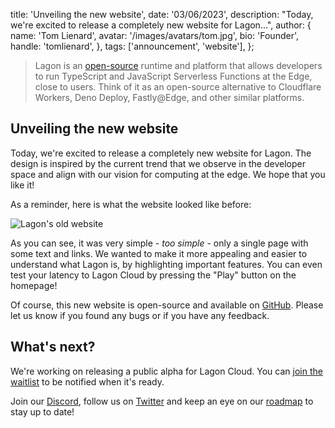   title: 'Unveiling the new website',
  date: '03/06/2023',
  description: "Today, we're excited to release a completely new website for Lagon...",
  author: {
    name: 'Tom Lienard',
    avatar: '/images/avatars/tom.jpg',
    bio: 'Founder',
    handle: 'tomlienard',
  },
  tags: ['announcement', 'website'],
};

> Lagon is an [open-source](https://github.com/lagonapp/lagon) runtime and platform that allows developers to run TypeScript and JavaScript Serverless Functions at the Edge, close to users. Think of it as an open-source alternative to Cloudflare Workers, Deno Deploy, Fastly@Edge, and other similar platforms.

## Unveiling the new website

Today, we're excited to release a completely new website for Lagon. The design is inspired by the current trend that we observe in the developer space and align with our vision for computing at the edge. We hope that you like it!

As a reminder, here is what the website looked like before:

![Lagon's old website](/images/blog/unveiling-the-new-website/old-website.png)

As you can see, it was very simple - _too simple_ - only a single page with some text and links. We wanted to make it more appealing and easier to understand what Lagon is, by highlighting important features. You can even test your latency to Lagon Cloud by pressing the "Play" button on the homepage!

Of course, this new website is open-source and available on [GitHub](https://github.com/lagonapp/lagon/tree/main/www). Please let us know if you found any bugs or if you have any feedback.

## What's next?

We're working on releasing a public alpha for Lagon Cloud. You can [join the waitlist](https://tally.so/r/n9q1Rp) to be notified when it's ready.

Join our [Discord](https://discord.lagon.dev), follow us on [Twitter](https://twitter.com/lagonapp) and keep an eye on our [roadmap](https://github.com/orgs/lagonapp/projects/1) to stay up to date!
